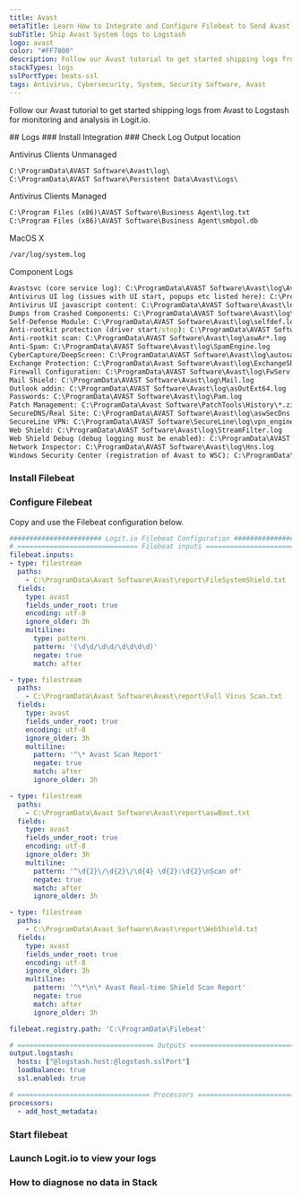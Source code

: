 ```yaml
---
title: Avast
metaTitle: Learn How to Integrate and Configure Filebeat to Send Avast Logs
subTitle: Ship Avast System logs to Logstash
logo: avast
color: "#FF7800"
description: Follow our Avast tutorial to get started shipping logs from Avast to Logstash for monitoring and analysis in Logit.io.
stackTypes: logs
sslPortType: beats-ssl
tags: Antivirus, Cybersecurity, System, Security Software, Avast
---
```


Follow our Avast tutorial to get started shipping logs from Avast to Logstash for monitoring and analysis in Logit.io.

<Steps>
  ## Logs
  ### Install Integration
  <InstallIntegration/>
  ### Check Log Output location

  Antivirus Clients Unmanaged
          
  ```cmd copy
  C:\ProgramData\AVAST Software\Avast\log\
  C:\ProgramData\AVAST Software\Persistent Data\Avast\Logs\
  ```

  Antivirus Clients Managed

  ```cmd copy
  C:\Program Files (x86)\AVAST Software\Business Agent\log.txt
  C:\Program Files (x86)\AVAST Software\Business Agent\smbpol.db
  ```

  MacOS X

  ```cmd copy
  /var/log/system.log
  ```

  Component Logs
  ```cmd copy
  Avastsvc (core service log): C:\ProgramData\AVAST Software\Avast\log\AvastSvc.log
  Antivirus UI log (issues with UI start, popups etc listed here): C:\ProgramData\AVAST Software\Avast\log\AvastUI.log
  Antivirus UI javascript content: C:\ProgramData\AVAST Software\Avast\log\HtmlRemoteContent.log
  Dumps from Crashed Components: C:\ProgramData\AVAST Software\Avast\log\unp*.mdmp
  Self-Defense Module: C:\ProgramData\AVAST Software\Avast\log\selfdef.log
  Anti-rootkit protection (driver start/stop): C:\ProgramData\AVAST Software\Avast\log\arpot.log
  Anti-rootkit scan: C:\ProgramData\AVAST Software\Avast\log\aswAr*.log
  Anti-Spam: C:\ProgramData\AVAST Software\Avast\log\SpamEngine.log
  CyberCapture/DeepScreen: C:\ProgramData\AVAST Software\Avast\log\autosandbox.log
  Exchange Protection: C:\ProgramData\Avast Software\Avast\log\ExchangeShield.log
  Firewall Configuration: C:\ProgramData\AVAST Software\Avast\log\FwServ.log
  Mail Shield: C:\ProgramData\AVAST Software\Avast\log\Mail.log
  Outlook addin: C:\ProgramData\AVAST Software\Avast\log\asOutExt64.log
  Passwords: C:\ProgramData\AVAST Software\Avast\log\Pam.log
  Patch Management: C:\ProgramData\Avast Software\PatchTools\History\*.zip
  SecureDNS/Real Site: C:\ProgramData\AVAST Software\Avast\log\aswSecDns.log
  SecureLine VPN: C:\ProgramData\AVAST Software\SecureLine\log\vpn_engine.log
  Web Shield: C:\ProgramData\AVAST Software\Avast\log\StreamFilter.log
  Web Shield Debug (debug logging must be enabled): C:\ProgramData\AVAST Software\Avast\log\FilterEngine.log
  Network Inspector: C:\ProgramData\AVAST Software\Avast\log\Hns.log
  Windows Security Center (registration of Avast to WSC): C:\ProgramData\AVAST Software\Avast\log\wsc.log
  ```

  ### Install Filebeat

  <InstallFilebeat />

  ### Configure Filebeat

  Copy and use the Filebeat configuration below.

  ```yml copy showLineNumbers /@logstash.host/ /@logstash.sslPort/
  ####################### Logit.io Filebeat Configuration ########################
  # ============================== Filebeat inputs ==============================
  filebeat.inputs:
  - type: filestream
    paths:
      - C:\ProgramData\Avast Software\Avast\report\FileSystemShield.txt
    fields:
      type: avast
      fields_under_root: true
      encoding: utf-8
      ignore_older: 3h
      multiline:
        type: pattern 
        pattern: '(\d\d/\d\d/\d\d\d\d)' 
        negate: true 
        match: after

  - type: filestream
    paths:
      - C:\ProgramData\Avast Software\Avast\report\Full Virus Scan.txt
    fields:
      type: avast
      fields_under_root: true
      encoding: utf-8
      ignore_older: 3h
      multiline:
        pattern: '^\* Avast Scan Report'
        negate: true
        match: after
        ignore_older: 3h

  - type: filestream
    paths:
      - C:\ProgramData\Avast Software\Avast\report\aswBoot.txt
    fields:
      type: avast
      fields_under_root: true
      encoding: utf-8
      ignore_older: 3h
      multiline:
        pattern: '^\d{2}\/\d{2}\/\d{4} \d{2}:\d{2}\nScan of'
        negate: true
        match: after
        ignore_older: 3h

  - type: filestream
    paths:
      - C:\ProgramData\Avast Software\Avast\report\WebShield.txt
    fields:
      type: avast
      fields_under_root: true
      encoding: utf-8
      ignore_older: 3h
      multiline:
        pattern: '^\*\n\* Avast Real-time Shield Scan Report'
        negate: true
        match: after
        ignore_older: 3h

  filebeat.registry.path: 'C:\ProgramData\Filebeat'

  # ================================== Outputs ===================================
  output.logstash:
    hosts: ["@logstash.host:@logstash.sslPort"]
    loadbalance: true
    ssl.enabled: true

  # ================================= Processors =================================
  processors:
    - add_host_metadata:
  ```

  ### Start filebeat
  
  <StartFilebeat />

  ### Launch Logit.io to view your logs
  <LaunchStack utmMedium="logs" utmCampaign="avast" source="avast" />

  ### How to diagnose no data in Stack

  <DiagnoseNoData />
</Steps>